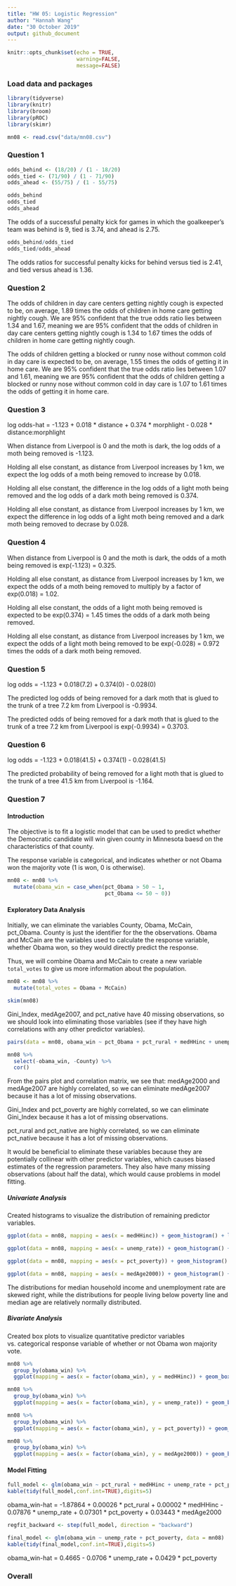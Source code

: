 ```yaml
---
title: "HW 05: Logistic Regression"
author: "Hannah Wang"
date: "30 October 2019"
output: github_document
---
```


```r
knitr::opts_chunk$set(echo = TRUE,
                      warning=FALSE,
                      message=FALSE)
```

### Load data and packages

```r
library(tidyverse)
library(knitr)
library(broom)
library(pROC)
library(skimr)
```

```r
mn08 <- read.csv("data/mn08.csv")
```

### Question 1
```r
odds_behind <- (18/20) / (1 - 18/20)
odds_tied <- (71/90) / (1 - 71/90)
odds_ahead <- (55/75) / (1 - 55/75)

odds_behind
odds_tied
odds_ahead
```

The odds of a successful penalty kick for games in which the goalkeeper’s team was behind is 9, tied is 3.74, and ahead is 2.75.

```r
odds_behind/odds_tied
odds_tied/odds_ahead
```

The odds ratios for successful penalty kicks for behind versus tied is 2.41, and tied versus ahead is 1.36.

### Question 2
The odds of children in day care centers getting nightly cough is expected to be, on average, 1.89 times the odds of children in home care getting nightly cough. We are 95% confident that the true odds ratio lies between 1.34 and 1.67, meaning we are 95% confident that the odds of children in day care centers getting nightly cough is 1.34 to 1.67 times the odds of children in home care getting nightly cough.

The odds of children getting a blocked or runny nose without common cold in day care is expected to be, on average, 1.55 times the odds of getting it in home care. We are 95% confident that the true odds ratio lies between 1.07 and 1.61, meaning we are 95% confident that the odds of children getting a blocked or runny nose without common cold in day care is 1.07 to 1.61 times the odds of getting it in home care.

### Question 3
log odds-hat = -1.123 + 0.018 * distance + 0.374 * morphlight - 0.028 * distance:morphlight

When distance from Liverpool is 0 and the moth is dark, the log odds of a moth being removed is -1.123.

Holding all else constant, as distance from Liverpool increases by 1 km, we expect the log odds of a moth being removed to increase by 0.018.

Holding all else constant, the difference in the log odds of a light moth being removed and the log odds of a dark moth being removed is 0.374.

Holding all else constant, as distance from Liverpool increases by 1 km, we expect the difference in log odds of a light moth being removed and a dark moth being removed to decrase by 0.028.

### Question 4
When distance from Liverpool is 0 and the moth is dark, the odds of a moth being removed is exp(-1.123) = 0.325.

Holding all else constant, as distance from Liverpool increases by 1 km, we expect the odds of a moth being removed to multiply by a factor of exp(0.018) = 1.02.

Holding all else constant, the odds of a light moth being removed is expected to be exp(0.374) = 1.45 times the odds of a dark moth being removed.

Holding all else constant, as distance from Liverpool increases by 1 km, we expect the odds of a light moth being removed to be exp(-0.028) = 0.972 times the odds of a dark moth being removed.

### Question 5
log odds = -1.123 + 0.018(7.2) + 0.374(0) - 0.028(0)

The predicted log odds of being removed for a dark moth that is glued to the trunk of a tree 7.2 km from Liverpool is -0.9934.

The predicted odds of being removed for a dark moth that is glued to the trunk of a tree 7.2 km from Liverpool is exp(-0.9934) = 0.3703.

### Question 6
log odds = -1.123 + 0.018(41.5) + 0.374(1) - 0.028(41.5)

The predicted probability of being removed for a light moth that is glued to the trunk of a tree 41.5 km from Liverpool is -1.164.

### Question 7

#### Introduction

The objective is to fit a logistic model that can be used to predict whether the Democratic candidate will win given county in Minnesota baesd on the characteristics of that county. 

The response variable is categorical, and indicates whether or not Obama won the majority vote (1 is won, 0 is otherwise).
```r
mn08 <- mn08 %>%
  mutate(obama_win = case_when(pct_Obama > 50 ~ 1,
                               pct_Obama <= 50 ~ 0))
```

#### Exploratory Data Analysis
Initially, we can eliminate the variables County, Obama, McCain, pct_Obama. County is just the identifier for the the observations. Obama and McCain are the variables used to calculate the response variable, whether Obama won, so they would directly predict the response. 

Thus, we will combine Obama and McCain to create a new variable `total_votes` to give us more information about the population. 
```r
mn08 <- mn08 %>%
  mutate(total_votes = Obama + McCain)
```

```r
skim(mn08)
```

Gini_Index, medAge2007, and pct_native have 40 missing observations, so we should look into eliminating those variables (see if they have high correlations with any other predictor variables).

```r
pairs(data = mn08, obama_win ~ pct_Obama + pct_rural + medHHinc + unemp_rate + pct_poverty + medAge2007 + medAge2000 + Gini_Index + pct_native, lower.panel = NULL)
```

```r
mn08 %>%
  select(-obama_win, -County) %>%
  cor()
```

From the pairs plot and correlation matrix, we see that:
medAge2000 and medAge2007 are highly correlated, so we can eliminate medAge2007 because it has a lot of missing observations.

Gini_Index and pct_poverty are highly correlated, so we can eliminate Gini_Index because it has a lot of missing observations.

pct_rural and pct_native are highly correlated, so we can eliminate pct_native because it has a lot of missing observations.

It would be beneficial to eliminate these variables because they are potentially collinear with other predictor variables, which causes biased estimates of the regression parameters. They also have many missing observations (about half the data), which would cause problems in model fitting. 

##### Univariate Analysis
Created histograms to visualize the distribution of remaining predictor variables.
```r
ggplot(data = mn08, mapping = aes(x = medHHinc)) + geom_histogram() + labs(title = "Distribution of Median Household Income")

ggplot(data = mn08, mapping = aes(x = unemp_rate)) + geom_histogram() + labs(title = "Distribution of Unemployment Rate")

ggplot(data = mn08, mapping = aes(x = pct_poverty)) + geom_histogram() + labs(title = "Distribution of People Living Below Poverty Line")

ggplot(data = mn08, mapping = aes(x = medAge2000)) + geom_histogram() + labs(title = "Distribution of Median Age in 2000")
```

The distributions for median household income and unemployment rate are skewed right, while the distributions for people living below poverty line and median age are relatively normally distributed.

##### Bivariate Analysis
Created box plots to visualize quantitative predictor variables vs. categorical response variable of whether or not Obama won majority vote.
```r
mn08 %>%
  group_by(obama_win) %>%
  ggplot(mapping = aes(x = factor(obama_win), y = medHHinc)) + geom_boxplot() + labs(title = "Median Household Income vs. Obama Majority Win", y = "Median Household Income", x = "Obama Majority Win")

mn08 %>%
  group_by(obama_win) %>%
  ggplot(mapping = aes(x = factor(obama_win), y = unemp_rate)) + geom_boxplot() + labs(title = "Unemployment Rate vs. Obama Majority Win", y = "Unemployment Rate", x = "Obama Majority Win")

mn08 %>%
  group_by(obama_win) %>%
  ggplot(mapping = aes(x = factor(obama_win), y = pct_poverty)) + geom_boxplot() + labs(title = "Percent below Poverty Line vs. Obama Majority Win", y = "Percent below Poverty Line", x = "Obama Majority Win")

mn08 %>%
  group_by(obama_win) %>%
  ggplot(mapping = aes(x = factor(obama_win), y = medAge2000)) + geom_boxplot() + labs(title = "Median Age in 2000 vs. Obama Majority Win", y = "Median Age in 2000", x = "Obama Majority Win")
```

#### Model Fitting
```r
full_model <- glm(obama_win ~ pct_rural + medHHinc + unemp_rate + pct_poverty + medAge2000, data = mn08)
kable(tidy(full_model,conf.int=TRUE),digits=5)
```
obama_win-hat = -1.87864 + 0.00026 * pct_rural + 0.00002 * medHHinc - 0.07876 * unemp_rate + 0.07301 * pct_poverty + 0.03443 * medAge2000

```r
regfit_backward <- step(full_model, direction = "backward")
```

```r
final_model <- glm(obama_win ~ unemp_rate + pct_poverty, data = mn08)
kable(tidy(final_model,conf.int=TRUE),digits=5)
```
obama_win-hat = 0.4665 - 0.0706 * unemp_rate + 0.0429 * pct_poverty

### Overall

